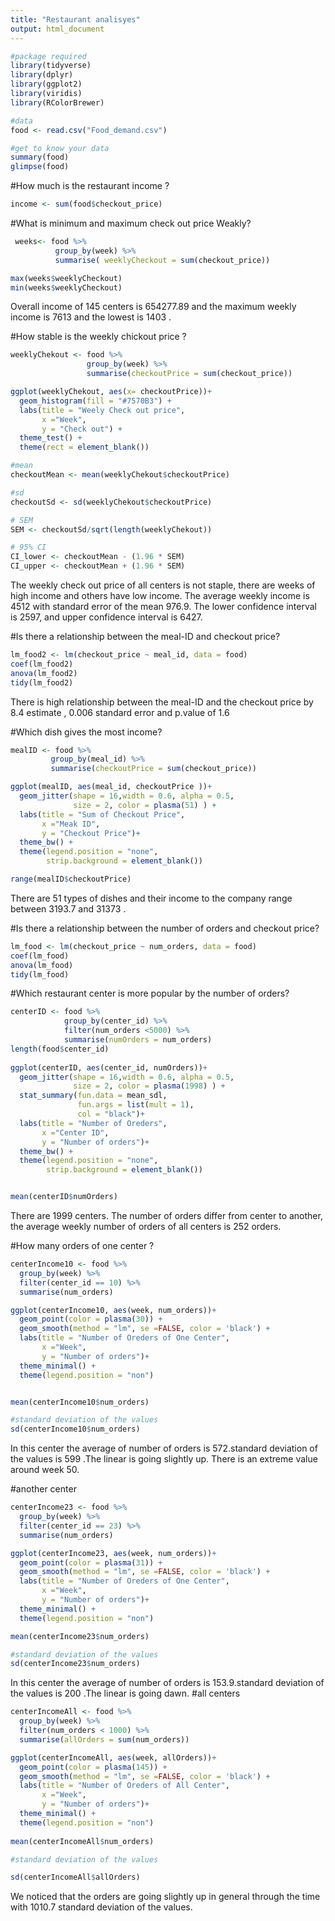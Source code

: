 ```yaml
---
title: "Restaurant analisyes"
output: html_document
---
```



```r
#package required
library(tidyverse)
library(dplyr)
library(ggplot2)
library(viridis)
library(RColorBrewer)

#data
food <- read.csv("Food_demand.csv")

```

```r

#get to know your data
summary(food)
glimpse(food)
```

#How much is the restaurant income ?

```r
income <- sum(food$checkout_price)
```

#What is minimum and maximum check out price Weakly?
```r
 weeks<- food %>% 
          group_by(week) %>% 
          summarise( weeklyCheckout = sum(checkout_price))

max(weeks$weeklyCheckout)
min(weeks$weeklyCheckout)
```
 Overall income of 145 centers is 654277.89 and the maximum weekly income is 7613 and the lowest is 1403 .
 

#How stable is the weekly chickout price ?
```r

weeklyChekout <- food %>% 
                 group_by(week) %>% 
                 summarise(checkoutPrice = sum(checkout_price))

ggplot(weeklyChekout, aes(x= checkoutPrice))+
  geom_histogram(fill = "#7570B3") +
  labs(title = "Weely Check out price",
       x ="Week",
       y = "Check out") +
  theme_test() +
  theme(rect = element_blank())

#mean
checkoutMean <- mean(weeklyChekout$checkoutPrice)

#sd
checkoutSd <- sd(weeklyChekout$checkoutPrice)

# SEM 
SEM <- checkoutSd/sqrt(length(weeklyChekout))

# 95% CI
CI_lower <- checkoutMean - (1.96 * SEM)
CI_upper <- checkoutMean + (1.96 * SEM)


```
The weekly check out price of all centers is not staple, there are weeks of high income and others have low income. The average weekly income is 4512 with standard error of the mean 976.9. The lower confidence interval is 2597, and upper confidence interval is 6427. 

#Is there a relationship between the meal-ID and checkout price?
```r

lm_food2 <- lm(checkout_price ~ meal_id, data = food)
coef(lm_food2)
anova(lm_food2)
tidy(lm_food2)
```
There is high relationship between the meal-ID and the checkout price by 8.4 estimate , 0.006 standard error and p.value of 1.6 

#Which dish gives the most income?
```r

mealID <- food %>% 
         group_by(meal_id) %>% 
         summarise(checkoutPrice = sum(checkout_price))

ggplot(mealID, aes(meal_id, checkoutPrice ))+
  geom_jitter(shape = 16,width = 0.6, alpha = 0.5,
              size = 2, color = plasma(51) ) +
  labs(title = "Sum of Checkout Price",
       x ="Meak ID",
       y = "Checkout Price")+
  theme_bw() +
  theme(legend.position = "none",
        strip.background = element_blank()) 

range(mealID$checkoutPrice)

```
There are 51 types of dishes and their income to the company range between 3193.7 and 31373 .

#Is there a relationship between the number of orders and checkout price?
```r

lm_food <- lm(checkout_price ~ num_orders, data = food)
coef(lm_food)
anova(lm_food)
tidy(lm_food)
```
#Which restaurant center is more popular by the number of orders?

```r

centerID <- food %>% 
            group_by(center_id) %>%
            filter(num_orders <5000) %>% 
            summarise(numOrders = num_orders)
length(food$center_id)
 
ggplot(centerID, aes(center_id, numOrders))+
  geom_jitter(shape = 16,width = 0.6, alpha = 0.5,
              size = 2, color = plasma(1998) ) +
  stat_summary(fun.data = mean_sdl,
               fun.args = list(mult = 1),
               col = "black")+
  labs(title = "Number of Oreders",
       x ="Center ID",
       y = "Number of orders")+
  theme_bw() +
  theme(legend.position = "none",
        strip.background = element_blank()) 


mean(centerID$numOrders)

```
There are 1999 centers. The number of orders differ from center to another, the average weekly number of orders of all centers is 252 orders.

#How many orders of one center ?
```r

centerIncome10 <- food %>% 
  group_by(week) %>% 
  filter(center_id == 10) %>% 
  summarise(num_orders)  

ggplot(centerIncome10, aes(week, num_orders))+
  geom_point(color = plasma(30)) +
  geom_smooth(method = "lm", se =FALSE, color = 'black') + 
  labs(title = "Number of Oreders of One Center",
       x ="Week",
       y = "Number of orders")+
  theme_minimal() +
  theme(legend.position = "non")


mean(centerIncome10$num_orders)

#standard deviation of the values
sd(centerIncome10$num_orders)
```
In this center the average of number of orders is 572.standard deviation of the values is 599 .The linear is going slightly up. There is an extreme value around week 50. 

#another center
```r

centerIncome23 <- food %>% 
  group_by(week) %>% 
  filter(center_id == 23) %>% 
  summarise(num_orders)

ggplot(centerIncome23, aes(week, num_orders))+
  geom_point(color = plasma(31)) +
  geom_smooth(method = "lm", se =FALSE, color = 'black') + 
  labs(title = "Number of Oreders of One Center",
       x ="Week",
       y = "Number of orders")+
  theme_minimal() +
  theme(legend.position = "non")

mean(centerIncome23$num_orders)

#standard deviation of the values
sd(centerIncome23$num_orders)

```
In this center the average of number of orders is 153.9.standard deviation of the values is 200 .The linear is going dawn.
#all centers
```r

centerIncomeAll <- food %>% 
  group_by(week) %>%
  filter(num_orders < 1000) %>% 
  summarise(allOrders = sum(num_orders))

ggplot(centerIncomeAll, aes(week, allOrders))+
  geom_point(color = plasma(145)) +
  geom_smooth(method = "lm", se =FALSE, color = 'black') + 
  labs(title = "Number of Oreders of All Center",
       x ="Week",
       y = "Number of orders")+
  theme_minimal() +
  theme(legend.position = "non")
  
mean(centerIncomeAll$num_orders)

#standard deviation of the values

sd(centerIncomeAll$allOrders)
```
We noticed that the orders are going slightly up in general through the time with 1010.7 standard deviation of the values.



